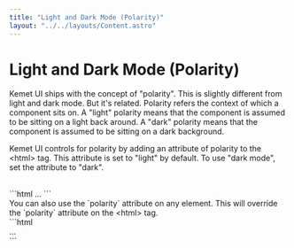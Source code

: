 ```yaml
---
title: "Light and Dark Mode (Polarity)"
layout: "../../layouts/Content.astro"
---
```


# Light and Dark Mode (Polarity)

Kemet UI ships with the concept of "polarity". This is slightly different from light and dark mode. But it's related. Polarity refers the context of which a component sits on. A "light" polarity means that the component is assumed to be sitting on a light back around. A "dark" polarity means that the component is assumed to be sitting on a dark background.

Kemet UI controls for polarity by adding an attribute of polarity to the &lt;html&gt; tag. This attribute is set to "light" by default. To use "dark mode", set the attribute to "dark".

<br />
```html
<html polarity="dark">
  ...
</html>
```
<br />
You can also use the `polarity` attribute on any element. This will override the `polarity` attribute on the &lt;html&gt; tag.

<br />
```html
<div polarity="dark">
  <kemet-component>
    ...
  </kemet-component>
</div>
```
